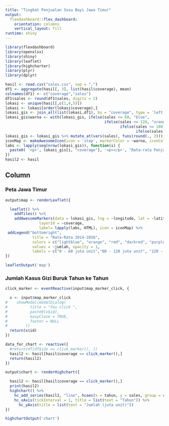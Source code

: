 ---
title: "Tingkat Penjualan Susu Bayi Jawa Timur"
output: 
  flexdashboard::flex_dashboard:
    orientation: columns
    vertical_layout: fill
runtime: shiny
---

```{r setup, include=FALSE}
library(flexdashboard)
library(openxlsx)
library(shiny)
library(leaflet)
library(highcharter)
library(plyr)
library(dplyr)

hasil <- read.csv("sales.csv", sep = ",")
df1 <- aggregate(hasil[, 3], list(hasil$coverage), mean)
colnames(df1) <- c("coverage","sales")
df1$sales <- round(df1$sales, digits = 2)
lokasi <- unique(hasil[,c(1,4,5)])
lokasi <- lokasi[order(lokasi$coverage),]
lokasi_gis <- join_all(list(lokasi,df1), by = "coverage", type = 'left')
lokasi_gis$warna <- with(lokasi_gis, ifelse(sales <= 60, "blue", 
                                            ifelse(sales <= 120, "orange",
                                                   ifelse(sales <= 180, "red",
                                                          ifelse(sales <= 240, "darkred", "purple")))))
lokasi_gis <- lokasi_gis %>% mutate_at(vars(sales), funs(round(., 2)))
iconMap <- makeAwesomeIcon(icon = 'stop', markerColor = ~warna, iconColor = "black")
labs <- lapply(seq(nrow(lokasi_gis)), function(i) {
  paste0( '<p>', lokasi_gis[i, "coverage"], '<p></p>', "Rata-rata Penjualan Susu Bayi: ", lokasi_gis[i, "sales"], " juta unit", '<p></p>','</p>' ) 
})
hasil2 <- hasil
```

Column
-----------------------------------------------------------------------

### Peta Jawa Timur

```{r}
output$map <- renderLeaflet({

  leaflet() %>%
    addTiles() %>%
    addAwesomeMarkers(data = lokasi_gis, lng = ~longitude, lat = ~latitude, 
               layerId = ~coverage, 
               label= lapply(labs, HTML), icon = iconMap) %>%
 addLegend("bottomright",
            title = "Rata-Rata 2014-2016", 
            colors = c("lightblue", "orange", "red", "darkred", "purple"), 
            values = ~jumlah, opacity = 1, 
            labels = c("0 - 60 juta unit","60 - 120 juta unit", "120 - 180 juta unit", "180 - 240 juta unit", "> 240 juta unit")) 
})

leafletOutput('map')
```


### Jumlah Kasus Gizi Buruk Tahun ke Tahun

```{r}
click_marker <- eventReactive(input$map_marker_click, {

  x <- input$map_marker_click
#    showModal(modalDialog(
#          title = "You click ",
#          paste0(x$id),
#          easyClose = TRUE,
#          footer = NULL
#        ))
  return(x$id)
})

data_for_chart <- reactive({
  #return(df[df$ids == click_marker(), ])
  hasil2 <- hasil[hasil$coverage == click_marker(),]
  return(hasil2)
})

output$chart <- renderHighchart({

  hasil2 <- hasil[hasil$coverage == click_marker(),]
  print(hasil2)
  highchart() %>%
    hc_add_series(hasil2, "line", hcaes(x = tahun, y = sales, group = coverage)) %>%
    hc_xAxis(tickInterval = 1, title = list(text = "Tahun")) %>%
      hc_yAxis(title = list(text = "Jumlah (juta unit)"))
})

highchartOutput('chart')

```

 

